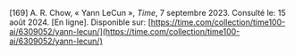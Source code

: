 \[169\]	A. R. Chow, « Yann LeCun », *Time*, 7 septembre 2023\. Consulté le: 15 août 2024\. \[En ligne\]. Disponible sur: [https://time.com/collection/time100-ai/6309052/yann-lecun/](https://time.com/collection/time100-ai/6309052/yann-lecun/)